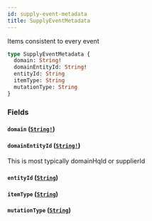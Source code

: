 ```yaml
---
id: supply-event-metadata
title: SupplyEventMetadata
---
```


Items consistent to every event

```graphql
type SupplyEventMetadata {
  domain: String!
  domainEntityId: String!
  entityId: String
  itemType: String
  mutationType: String
}
```

### Fields

#### `domain` ([`String!`](/developers/supplier-apis/supply-api/graphql/reference/scalars/string))

#### `domainEntityId` ([`String!`](/developers/supplier-apis/supply-api/graphql/reference/scalars/string))

This is most typically domainHqId or supplierId

#### `entityId` ([`String`](/developers/supplier-apis/supply-api/graphql/reference/scalars/string))

#### `itemType` ([`String`](/developers/supplier-apis/supply-api/graphql/reference/scalars/string))

#### `mutationType` ([`String`](/developers/supplier-apis/supply-api/graphql/reference/scalars/string))
